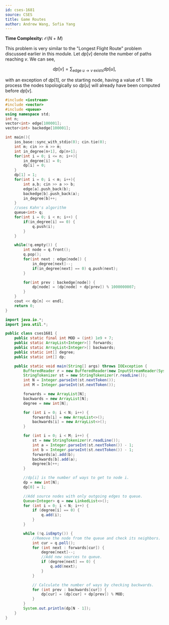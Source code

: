 ---
id: cses-1681
source: CSES
title: Game Routes
author: Andrew Wang, Sofia Yang
---

**Time Complexity:** $\mathcal{O}(N+M)$

This problem is very similar to the "Longest Flight Route" problem discussed
earlier in this module. Let $dp[v]$ denote the number of paths reaching $v$. We
can see,

$$
dp[v]= \sum_{\text{edge } u\to v \text{ exists}}dp[u],
$$

with an exception of $dp[1]$, or the starting node, having a value of 1. We
process the nodes topologically so $dp[u]$ will already have been computed
before $dp[v]$.

<LanguageSection>
	
<CPPSection>
	
```cpp
#include <iostream>
#include <vector>
#include <queue>
using namespace std;
int n;
vector<int> edge[100001];
vector<int> backedge[100001];

int main(){
	ios_base::sync_with_stdio(0); cin.tie(0);
	int m; cin >> n >> m;
	int in_degree[n+1], dp[n+1];
	for(int i = 0; i <= n; i++){
		in_degree[i] = 0;
		dp[i] = 0;
	}
	dp[1] = 1;
	for(int i = 0; i < m; i++){
		int a,b; cin >> a >> b;
		edge[a].push_back(b);
		backedge[b].push_back(a);
		in_degree[b]++;
	}
	//uses Kahn's algorithm
	queue<int> q;
	for(int i = 0; i < n; i++) {
		if(in_degree[i] == 0) {
			q.push(i);
		}
	}

	while(!q.empty()) {
		int node = q.front();
		q.pop();
		for(int next : edge[node]) {
			in_degree[next]--;
			if(in_degree[next] == 0) q.push(next);
		}

		for(int prev : backedge[node]) {
			dp[node] = (dp[node] + dp[prev]) % 1000000007;
		}
	}
	cout << dp[n] << endl;
	return 0;
}
```
			     
</CPPSection>

<JavaSection>
	
```java
import java.io.*;
import java.util.*;

public class cses1681 {
	public static final int MOD = (int) 1e9 + 7;
	public static ArrayList<Integer>[] forwards;
	public static ArrayList<Integer>[] backwards;
	public static int[] degree;
	public static int[] dp;

	public static void main(String[] args) throws IOException {
		BufferedReader r = new BufferedReader(new InputStreamReader(System.in));
		StringTokenizer st = new StringTokenizer(r.readLine());
		int N = Integer.parseInt(st.nextToken());
		int M = Integer.parseInt(st.nextToken());

		forwards = new ArrayList[N];
		backwards = new ArrayList[N];
		degree = new int[N];

		for (int i = 0; i < N; i++) {
			forwards[i] = new ArrayList<>();
			backwards[i] = new ArrayList<>();
		}

		for (int i = 0; i < M; i++) {
			st = new StringTokenizer(r.readLine());
			int a = Integer.parseInt(st.nextToken()) - 1;
			int b = Integer.parseInt(st.nextToken()) - 1;
			forwards[a].add(b);
			backwards[b].add(a);
			degree[b]++;
		}

		//dp[i] is the number of ways to get to node i.
		dp = new int[N];
		dp[0] = 1;

		//Add source nodes with only outgoing edges to queue.
		Queue<Integer> q = new LinkedList<>();
		for (int i = 0; i < N; i++) {
			if (degree[i] == 0) {
				q.add(i);
			}
		}

		while (!q.isEmpty()) {
			//Remove the node from the queue and check its neighbors.
			int cur = q.poll();
			for (int next : forwards[cur]) {
				degree[next]--;
				//Add new sources to queue.
				if (degree[next] == 0) {
					q.add(next);
				}
			}

			// Calculate the number of ways by checking backwards.
			for (int prev : backwards[cur]) {
				dp[cur] = (dp[cur] + dp[prev]) % MOD;
			}
		}
		System.out.println(dp[N - 1]);
	}
}
```
</JavaSection>
</LanguageSection>
